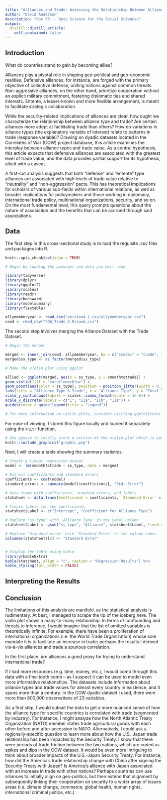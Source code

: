 ```yaml
---
title: "Alliances and Trade: Assessing the Relationship Between Alliance Type and Trade"
author: "David Anderson"
description: "Gov 50 -- Data Science for the Social Sciences"
output:
  distill::distill_article:
    self_contained: false
---
```



## Introduction


What do countries stand to gain by becoming allies? 

Alliances play a pivotal role in shaping geo-political and geo-economic realities. Defensive alliances, for instance, are forged with the primary objective of collective defense, uniting nations against common threats. Non-aggressive alliances, on the other hand, prioritize cooperation without an explicit military commitment, fostering diplomatic ties and shared interests. Entente, a lesser-known and more flexible arrangement, is meant to facilitate strategic collaboration.

While the security-related implications of alliances are clear, how ought we characterize the relationship between alliance type and trade? Are certain alliances more adept at facilitating trade than others? How do variations in alliance types (the explanatory variable of interest) relate to patterns in trade (response variable)? Drawing on dyadic datasets located in the Correlates of War (COW) project database, this article examines the interplay between alliance types and trade value. As a central hypothesis, this article expects that defensive alliances are associated with the greatest level of trade value, and the data provides partial support for its hypothesis, albeit with a caveat. 

A first-cut analysis suggests that both "defense" and "entente" type alliances are associated with high levels of trade value relative to "neutrality" and "non-aggression" pacts. This has theoretical implications for scholars of various sub-fields within international relations, as well as broader implications for policymakers and those working in diplomacy, international trade policy, multinational organizations, security, and so on. On the most fundamental level, this query prompts questions about the nature of association and the benefits that can be accrued through said associations. 


## Data


The first step in this cross-sectional study is to load the requisite .csv files and packages into R. 

```r

knitr::opts_chunk$set(echo = TRUE)

# Begin by loading the packages and data you will need

library(tidyverse)
library(dplyr)
library(ggplot2)
library(scales)
library(readr)
library(beeswarm)
library(modelsummary)
library(flextable)

allymemberyear <- read_csv("version4.1_csv/allymemberyear.csv")
cowd <- read_csv("COW_Trade_4.0/cowd.csv")
```


The second step involves merging the Alliance Dataset with the Trade Dataset.

```r

# Begin the merger

merged <- inner_join(cowd, allymemberyear, by = c("ccode1" = "ccode", "year"))
merged$ss_type <- as.factor(merged$ss_type)

# Make the violin plot using ggplot

allied <- ggplot(merged, aes(x = ss_type, y = smoothtotrade)) +
geom_violin(fill = "cornflowerblue") +
geom_point(aes(color = ss_type), position = position_jitter(width = 0.2), alpha = 0.5) +
labs(title = "Alliance Type & Trade", x = "Alliance Type", y = "Total Trade Value (in U.S. millions)") +
scale_y_continuous(labels = scales::comma_format(scale = 1e-6)) +
scale_x_discrete(labels = c("I", "IIa", "IIb", "III")) +
guides(color = guide_legend(title = "Legend"))

# For more information on violin plots, consider visiting ggplot2tutor 
```


For ease of viewing, I stored this figure locally and loaded it separately using the `knitr` function. 

```r
# Use ggsave to locally store a version of the violin plot which is easier to see
knitr::include_graphics("graphic.png")
```

Next, I will create a table showing the summary statistics.

```r

# Create a linear regression output
model <- lm(smoothtotrade ~ ss_type, data = merged)

# Extract coefficients and standard errors
coefficients <- coef(model)
standard_errors <- summary(model)$coefficients[, "Std. Error"]

# Data frame with coefficients, standard errors, and labels
statsheet <- data.frame(Coefficient = coefficients, `Standard Error` = standard_errors)

# Create labels for the coefficients
statsheet$Label <- c("Intercept", "Coefficient for Alliance Type") 

# Replace 'ss_type' with 'Alliance Type' in the Label column
statsheet$Label <- gsub("ss_type", "Alliance", statsheet$Label, fixed = TRUE)

# Replace 'Standard.error' with 'Standard Error' in the column names
colnames(statsheet)[2] <- "Standard Error"


# Display the table using kable
library(kableExtra)
kable(statsheet, align = "c", caption = "Regression Results") %>% 
kable_styling(full_width = FALSE)
```


## Interpreting the Results





## Conclusion

The limitations of this analysis are manifold, as the statistical analysis is rudimentary. At best, I managed to scrape the tip of the iceberg here. The violin plot shows a many-to-many relationship. In terms of confounding and threats to inference, I would imagine that the list of omitted variables is theoretically infinite. For example, there have been a proliferation of international organizations (i.e. the World Trade Organization) whose sole mandate it is to facilitate an increase in trade; perhaps the results I derived vis-à-vis alliances and trade a spurious correlation. 

In the first place, are alliances a good proxy for trying to understand international trade?

If I had more resources (e.g. time, money, etc.), I would comb through this data with a fine-tooth comb -- as I suspect it can be used to model even more informative relationships. The datasets include information about alliance types and trade values for almost every country in existence, and it spans more than a century. In the COW dyadic dataset I used, there were more than 800,000 observations of 23 variables.

As a first step, I would subset the data to get a more nuanced sense of how the alliance type for specific countries is correlated with trade (segmented by industry). For instance, I might analyze how the North Atlantic Treaty Organization (NATO) member states trade agricultural goods with each other before and after accession to NATO. Alternatively, I could ask a regionally-specific question to learn more about how the U.S.-Japan trade relationship has been impacted by the Security Treaty. I know that there were periods of trade friction between the two nations, which are coded as spikes and dips in the COW dataset. It would be even more intriguing to think about broader impacts of the U.S.-Japan Security Treaty. For instance, how did the America's trade relationship change with China after signing the Security Treaty with Japan? Is America's alliance with Japan associated with an increase in trade with other nations? Perhaps countries can use alliances to initially align on geo-politics, but then extend that alignment by subsequently linking their cooperation on security to a wider array of issues areas (i.e. climate change, commerce, global health, human rights, international criminal justice, etc.).